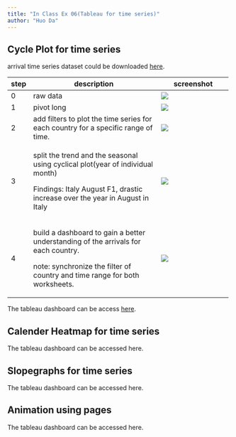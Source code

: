 ```yaml
---
title: "In Class Ex 06(Tableau for time series)"
author: "Huo Da"
---
```


## Cycle Plot for time series

arrival time series dataset could be downloaded [here](https://insights-ceicdata-com.libproxy.smu.edu.sg/login "ceicdata").

+------+------------------------------------------------------------------------------------+---------------------------------------------+
| step | description                                                                        | screenshot                                  |
+======+====================================================================================+=============================================+
| 0    | raw data                                                                           | ![](images/01-01.jpg)                       |
+------+------------------------------------------------------------------------------------+---------------------------------------------+
| 1    | pivot long                                                                         | ![](images/05.jpg)                          |
+------+------------------------------------------------------------------------------------+---------------------------------------------+
| 2    | add filters to plot the time series for each country for a specific range of time. | ![](images/02-02.jpg)                       |
+------+------------------------------------------------------------------------------------+---------------------------------------------+
| 3    | split the trend and the seasonal using cyclical plot(year of individual month)     | ![](images/03-01.jpg)                       |
|      |                                                                                    |                                             |
|      | Findings: Italy August F1, drastic increase over the year in August in Italy       |                                             |
+------+------------------------------------------------------------------------------------+---------------------------------------------+
| 4    | build a dashboard to gain a better understanding of the arrivals for each country. | ![](images/04.jpg)                          |
|      |                                                                                    |                                             |
|      | note: synchronize the filter of country and time range for both worksheets.        |                                             |
+------+------------------------------------------------------------------------------------+---------------------------------------------+

The tableau dashboard can be access [here](https://public.tableau.com/app/profile/huoda1027/viz/Arrivals_16766973925310/Dashboard1?publish=yes).

## Calender Heatmap for time series

The tableau dashboard can be accessed here.

## Slopegraphs for time series

The tableau dashboard can be accessed here.

## Animation using pages

The tableau dashboard can be accessed here.
